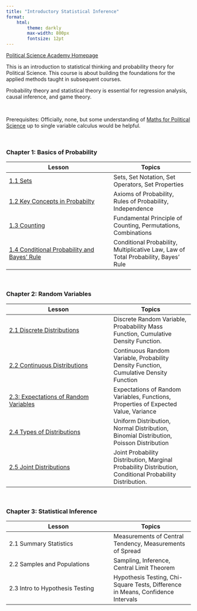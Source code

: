 ```yaml
---
title: "Introductory Statistical Inference"
format:
    html:
        theme: darkly
        max-width: 800px
        fontsize: 12pt
---
```


[Political Science Academy Homepage](https://politicalscience.github.io)

This is an introduction to statistical thinking and probability theory for Political Science. This course is about building the foundations for the applied methods taught in subsequent courses.

Probability theory and statistical theory is essential for regression analysis, causal inference, and game theory.

<br />

Prerequisites: Officially, none, but some understanding of [Maths for Political Science](https://politicalscience.github.io/math/) up to single variable calculus would be helpful.

<br />

### Chapter 1: Basics of Probability

| Lesson | Topics |
|-----------------------------------------|-------------------------------|
| [1.1 Sets](https://politicalscience.github.io/stats/1-1.html) | Sets, Set Notation, Set Operators, Set Properties |
| [1.2 Key Concepts in Probabilty](https://politicalscience.github.io/stats/1-2.html) | Axioms of Probability, Rules of Probability, Independence |
| [1.3 Counting](https://politicalscience.github.io/stats/1-3.html) | Fundamental Principle of Counting, Permutations, Combinations |
| [1.4 Conditional Probability and Bayes' Rule](https://politicalscience.github.io/stats/1-4.html) | Conditional Probability, Multiplicative Law, Law of Total Probability, Bayes' Rule |

<br />

### Chapter 2: Random Variables

| Lesson | Topics |
|-----------------------------------------|-------------------------------|
| [2.1 Discrete Distributions](https://politicalscience.github.io/stats/2-1.html) | Discrete Random Variable, Proabability Mass Function, Cumulative Density Function. |
| [2.2 Continuous Distributions](https://politicalscience.github.io/stats/2-2.html) | Continuous Random Variable, Probability Density Function, Cumulative Density Function |
| [2.3: Expectations of Random Variables](https://politicalscience.github.io/stats/2-3.html) | Expectations of Random Variables, Functions, Properties of Expected Value, Variance |
| [2.4 Types of Distributions](https://politicalscience.github.io/stats/2-4.html) | Uniform Distribution, Normal Distribution, Binomial Distribution, Poisson Distribution |
| [2.5 Joint Distributions](https://politicalscience.github.io/stats/2-5.html) | Joint Probability Distribution, Marginal Probability Distribution, Conditional Probability Distribution. |

<br />

### Chapter 3: Statistical Inference

| Lesson | Topics |
|-----------------------------------------|-------------------------------|
| 2.1 Summary Statistics | Measurements of Central Tendency, Measurements of Spread |
| 2.2 Samples and Populations | Sampling, Inference, Central Limit Theorem |
| 2.3 Intro to Hypothesis Testing | Hypothesis Testing, Chi-Square Tests, Difference in Means, Confidence Intervals |